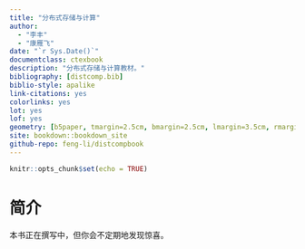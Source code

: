 ```yaml
---
title: "分布式存储与计算"
author:
  - "李丰"
  - "康雁飞"
date: "`r Sys.Date()`"
documentclass: ctexbook
description: "分布式存储与计算教材。"
bibliography: [distcomp.bib]
biblio-style: apalike
link-citations: yes
colorlinks: yes
lot: yes
lof: yes
geometry: [b5paper, tmargin=2.5cm, bmargin=2.5cm, lmargin=3.5cm, rmargin=2.5cm]
site: bookdown::bookdown_site
github-repo: feng-li/distcompbook
---
```


```r
knitr::opts_chunk$set(echo = TRUE)
```

# 简介 {-}


本书正在撰写中，但你会不定期地发现惊喜。
